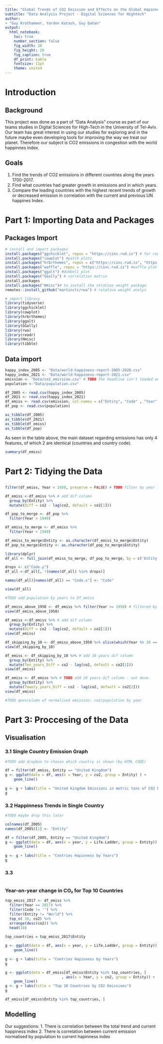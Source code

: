 ```yaml
---
title: "Global Trends of CO2 Emission and Effects on the Global Hapinnes Index"
subtitle: "Data Analysis Project - Digital Sciences for Hightech"
author:
- "Guy Krothammer, Yarden Katash, Guy Dahan"
output: 
  html_notebook:
    toc: true
    number_section: false
    fig_width: 10
    fig_height: 10
    fig_caption: true
    df_print: kable
    fontsize: 11pt
    theme: united
---
```


# Introduction

## Background

This project was done as a part of "Data Analysis" course as part of our teams 
studies in Digital Sciences for High-Tech in the University of Tel-Aviv. 
Our team has great interest in using our studies for exploring and in the future maybe even
developing tools for improving the way we treat our planet. Therefore our subject is
CO2 emissions in congestion with the world happinnes index. 

## Goals

1. Find the trends of CO2 emissions in different countries along the years 1700-2017.
2. Find what countries had greater growth in emissions and in which years.
3. Compare the leading countries with the highest recent trends of growth or decreased emission
in correlation with the current and previous UN happines Index. 

# Part 1: Importing Data and Packages

## Packages Import

```r

# install and import packages
install.packages("ggchicklet", repos = "https://cinc.rud.is") # for rounded corners 
install.packages("cowplot") #patch plots
install.packages("hrbrthemes", repos = c("https://cinc.rud.is", "https://cloud.r-project.org/")) #beautiful theme
install.packages("waffle", repos = "https://cinc.rud.is") #waffle plot
install.packages("ggalt") #dumbell plot
install.packages("GGally") # correlation matrix
install.packages
install.packages("Hmisc")# to install the relative weight package
remotes::install_github("martinctc/rwa") # relative weight analys

# import library
library(tidyverse) 
library(ggchicklet)
library(cowplot)
library(hrbrthemes)
library(ggalt)
library(GGally)
library(rwa)
library(readr)
library(Hmisc)
library(tibble)
```

## Data import

```r
happy_index_2005 <- "Data/world-happiness-report-2005-2020.csv" 
happy_index_2021 <- "Data/world-happiness-report-2021.csv"
emission <- "Data/co2_emission.csv" # TODO The headline isn't loaded well for column 4
population <-"Data/population.csv"

df_2005 <- read.csv(happy_index_2005)
df_2021 <- read.csv(happy_index_2021)
df_emiss <- read.csv(emission, col.names = c("Entity", "Code" , "Year", "co2"))
df_pop <- read.csv(population)

as_tibble(df_2005)
as_tibble(df_2021)
as_tibble(df_emiss)
as_tibble(df_pop)
```

As seen in the table above, the main dataset regarding emissions has only 4 features, of which 2 are identical (countries and country code). 


```r
summary(df_emiss)
```


# Part 2: Tidying the Data

## 

```r
filter(df_emiss, Year < 1950, preserve = FALSE) # TODO filter by year larger than 1950, fix code

df_emiss <-df_emiss %>% # add dif column
  group_by(Entity) %>%
  mutate(Diff = co2 - lag(co2, default = co2[1]))

df_pop_to_merge <- df_pop %>%
  filter(Year > 1949)

df_emiss_to_merge <- df_emiss %>%
  filter(Year > 1949)

df_emiss_to_merge$Entity <- as.character(df_emiss_to_merge$Entity)
df_pop_to_merge$Entity <- as.character(df_pop_to_merge$Entity)

library(dplyr)
df_all <- full_join(df_emiss_to_merge, df_pop_to_merge, by = c('Entity','Year'))

drops <- c("Code.y")
df_all <-df_all[, !(names(df_all) %in% drops)]

names(df_all)[names(df_all) == "Code.x"] <- "Code"

view(df_all)

#TODO add population by years to Df_emiss

df_emiss_above_1950 <- df_emiss %>% filter(Year >= 1950) # filtered by years larger than 1950
view(df_emiss_above_1950)

df_emiss <-df_emiss %>% # add dif column
  group_by(Entity) %>%
  mutate(Diff = co2 - lag(co2, default = co2[1]))
view(df_emiss)

df_skipping_by_10 <- df_emiss_above_1950 %>% slice(which(Year %% 10 == 0 | Year == 2017))
view(df_skipping_by_10)

df_emiss <- df_skipping_by_10 %>% # add 10 years dif column
  group_by(Entity) %>%
  mutate(Ten_years_Diff = co2 - lag(co2, default = co2[1]))
view(df_emiss)

df_emiss <- df_emiss %>% # TODO add 20 years dif column - not done.
  group_by(Entity) %>%
  mutate(Tewnty_years_Diff = co2 - lag(co2, default = co2[2]))
view(df_emiss)

#TODO qeevcolumn of normalised emission: co2/population by year


```

# Part 3: Proccesing of the Data

## Visualisation 

### 3.1 Single Country Emission Graph

```r
#TODO add dropbox to choose which country is shown (by HTML CODE)

df = filter(df_emiss, Entity == "United Kingdom")
g <- ggplot(data = df, aes(x = Year, y = co2, group = Entity) ) + 
    geom_line()
    
g <- g + labs(title = "United Kingdom Emissions in metric tons of CO2 by Years")
g
```

### 3.2 Happinness Trends in Single Country 

```r
#TODO maybe drop this later

colnames(df_2005)
names(df_2005)[1] <- "Entity"

df = filter(df_2005, Entity == "United Kingdom")
g <- ggplot(data = df, aes(x = year, y = Life.Ladder, group = Entity)) + 
    geom_line()
    
g <- g + labs(title = "Contries Hapinness by Years")
g

```

### 3.3

```r

```

### Year-on-year change in CO₂ for Top 10 Countries

```r

top_emiss_2017 <- df_emiss %>%
  filter(Year == 2017) %>%
  filter(Code != '') %>%
  filter(Entity != "World") %>%
  top_n( 10, co2) %>%
  arrange(desc(co2)) %>%
  head(10)
  
top_countries = top_emiss_2017$Entity
```

```r

g <- ggplot(data = df, aes(x = year, y = Life.Ladder, group = Entity)) + 
    geom_line()
    
g <- g + labs(title = "Contries Hapinness by Years")
g
```


```r
g <- ggplot(data = df_emiss[df_emiss$Entity %in% top_countries, ] 
                          , aes(x = Year, y = co2, group = Entity)) + 
    geom_line()
g <- g + labs(title = "Top 10 Countries by CO2 Emissions")
g

df_emiss[df_emiss$Entity %in% top_countries, ] 
```


## Modelling

Our suggestions:
1. There is correlation between the total trend and current happiness index
2. There is correlation between current emission normalised by population to current hapinness index

```r


```


